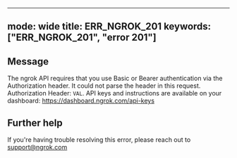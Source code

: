 
---
mode: wide
title: ERR_NGROK_201
keywords: ["ERR_NGROK_201", "error 201"]
---

## Message
The ngrok API requires that you use Basic or Bearer authentication via the Authorization header. It could not parse the header in this request. Authorization Header: `VAL`. API keys and instructions are available on your dashboard: https://dashboard.ngrok.com/api-keys




## Further help
If you're having trouble resolving this error, please reach out to [support@ngrok.com](mailto:support@ngrok.com?subject=Help%20with%20ERR_NGROK_201)

